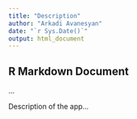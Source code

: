 ```yaml
---
title: "Description"
author: "Arkadi Avanesyan"
date: "`r Sys.Date()`"
output: html_document
---
```


## R Markdown Document

...

Description of the app...

```r
```

